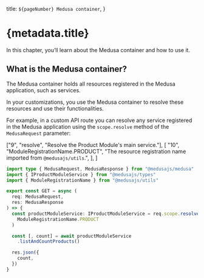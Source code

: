   title: `${pageNumber} Medusa container`,
}

# {metadata.title}

In this chapter, you’ll learn about the Medusa container and how to use it.

## What is the Medusa container?

The Medusa container holds all resources registered in the Medusa application, such as services.

In your customizations, you use the Medusa container to resolve these resources and use their functionalities.

For example, in a custom API route you can resolve any service registered in the Medusa application using the `scope.resolve` method of the `MedusaRequest` parameter:

  ["9", "resolve", "Resolve the Product Module's main service."],
  [
    "10",
    "ModuleRegistrationName.PRODUCT",
    "The resource registration name imported from `@medusajs/utils`.",
  ],
]

```ts highlights={highlights}
import type { MedusaRequest, MedusaResponse } from "@medusajs/medusa"
import { IProductModuleService } from "@medusajs/types"
import { ModuleRegistrationName } from "@medusajs/utils"

export const GET = async (
  req: MedusaRequest, 
  res: MedusaResponse
) => {
  const productModuleService: IProductModuleService = req.scope.resolve(
    ModuleRegistrationName.PRODUCT
  )

  const [, count] = await productModuleService
    .listAndCountProducts()

  res.json({
    count,
  })
}
```
